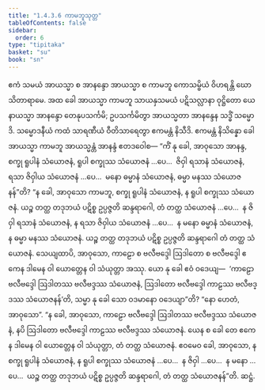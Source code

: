 ```yaml
---
title: "1.4.3.6 ကာမဘူသုတ္တ"
tableOfContents: false
sidebar:
  order: 6
type: "tipitaka"
basket: "su"
book: "sn"
---
```



<DynamicBreadcrumb />

<Division number="233" book="sn" e="ch" v="18" p="313">

<Paragraph number="964" book="sn">
ဧကံ သမယံ အာယသ္မာ စ အာနန္ဒော အာယသ္မာ စ ကာမဘူ ကောသမ္ဗိယံ ဝိဟရန္တိ ဃောသိတာရာမေ. အထ ခေါ အာယသ္မာ ကာမဘူ သာယနှသမယံ ပဋိသလ္လာနာ ဝုဋ္ဌိတော ယေနာယသ္မာ အာနန္ဒော တေနုပသင်္ကမိ; ဥပသင်္ကမိတွာ အာယသ္မတာ အာနန္ဒေန သဒ္ဓိံ သမ္မောဒိ. သမ္မောဒနီယံ ကထံ သာရဏီယံ ဝီတိသာရေတွာ ဧကမန္တံ နိသီဒိ. ဧကမန္တံ နိသိန္နော ခေါ အာယသ္မာ ကာမဘူ အာယသ္မန္တံ အာနန္ဒံ ဧတဒဝေါစ—
</Paragraph>

<Paragraph number="965" book="sn">
“ကိံ နု ခေါ, အာဝုသော အာနန္ဒ, စက္ခု ရူပါနံ သံယောဇနံ, ရူပါ စက္ခုဿ သံယောဇနံ …ပေ…  ဇိဝှါ ရသာနံ သံယောဇနံ, ရသာ ဇိဝှါယ သံယောဇနံ …ပေ…  မနော ဓမ္မာနံ သံယောဇနံ, ဓမ္မာ မနဿ သံယောဇနန်”တိ?
</Paragraph>

<Paragraph number="966" book="sn">
“န ခေါ, အာဝုသော ကာမဘူ, စက္ခု ရူပါနံ သံယောဇနံ, န ရူပါ စက္ခုဿ သံယောဇနံ. ယဉ္စ တတ္ထ တဒုဘယံ ပဋိစ္စ ဥပ္ပဇ္ဇတိ ဆန္ဒရာဂေါ, တံ တတ္ထ သံယောဇနံ …ပေ…  န ဇိဝှါ ရသာနံ သံယောဇနံ, န ရသာ ဇိဝှါယ သံယောဇနံ …ပေ…  န မနော ဓမ္မာနံ သံယောဇနံ, န ဓမ္မာ မနဿ သံယောဇနံ. ယဉ္စ တတ္ထ တဒုဘယံ ပဋိစ္စ ဥပ္ပဇ္ဇတိ ဆန္ဒရာဂေါ တံ တတ္ထ သံယောဇနံ.
</Paragraph>

<Paragraph number="967" book="sn">
သေယျထာပိ, အာဝုသော, ကာဠော စ ဗလီဗဒ္ဒေါ ဩဒါတော စ ဗလီဗဒ္ဒေါ ဧကေန ဒါမေန ဝါ ယောတ္တေန ဝါ သံယုတ္တာ အဿု. ယော နု ခေါ ဧဝံ ဝဒေယျ—  ‘ကာဠော ဗလီဗဒ္ဒေါ ဩဒါတဿ ဗလီဗဒ္ဒဿ သံယောဇနံ, ဩဒါတော ဗလီဗဒ္ဒေါ ကာဠဿ ဗလီဗဒ္ဒဿ သံယောဇနန်’တိ, သမ္မာ နု ခေါ သော ဝဒမာနော ဝဒေယျာ”တိ? “နော ဟေတံ, အာဝုသော”. “န ခေါ, အာဝုသော, ကာဠော ဗလီဗဒ္ဒေါ ဩဒါတဿ ဗလီဗဒ္ဒဿ သံယောဇနံ, နပိ ဩဒါတော ဗလီဗဒ္ဒေါ ကာဠဿ ဗလီဗဒ္ဒဿ သံယောဇနံ. ယေန စ ခေါ တေ ဧကေန ဒါမေန ဝါ ယောတ္တေန ဝါ သံယုတ္တာ, တံ တတ္ထ သံယောဇနံ. ဧဝမေဝ ခေါ, အာဝုသော, န စက္ခု ရူပါနံ သံယောဇနံ, န ရူပါ စက္ခုဿ သံယောဇနံ …ပေ…  န ဇိဝှါ …ပေ…  န မနော …ပေ…  ယဉ္စ တတ္ထ တဒုဘယံ ပဋိစ္စ ဥပ္ပဇ္ဇတိ ဆန္ဒရာဂေါ, တံ တတ္ထ သံယောဇနန်”တိ.

</Paragraph>
</Division>

<Paragraph number="968" type="center" book="sn">
ဆဋ္ဌံ.
</Paragraph>